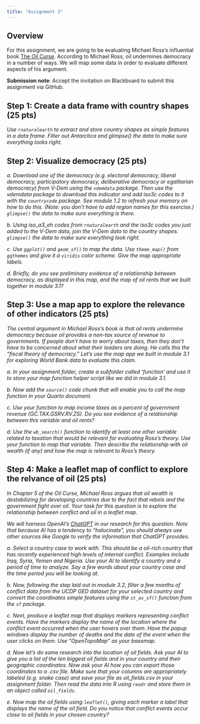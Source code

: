 ```yaml
---
title: "Assignment 3"
---
```


## Overview

For this assignment, we are going to be evaluating Michael Ross's influential book [The Oil Curse](https://www-jstor-org.proxygw.wrlc.org/stable/j.ctt7s3wz.10).  According to Michael Ross, oil undermines democracy in a number of ways. We will map some data in order to evaluate different aspects of his argument.

**Submission note**: Accept the invitation on Blackboard to submit this assignment via GitHub.

## Step 1: Create a data frame with country shapes (25 pts)

*Use `rnaturalearth` to extract and store country shapes as simple features in a data frame. Filter out Antarctica and glimpse() the data to make sure everything looks right.* 

## Step 2: Visualize democracy (25 pts)

*a. Download one of the democracy (e.g. electoral democracy, liberal democracy, participatory democracy, deliberative democracy or egalitarian democracy) from V-Dem using the `vdemdata` package. Then use the vdemdata package to download this indicator and add iso3c codes to it with the `countrycode` package. See module 1.2 to refresh your memory on how to do this. (Note: you don't have to add region names for this exercise.) `glimpse()` the data to make sure everything is there.*

*b. Using iso_a3_eh codes from `rnaturalearth` and the iso3c codes you just added to the V-Dem data, join the V-Dem data to the country shapes. `glimpse()` the data to make sure everything look right.*

*c. Use `ggplot()` and `geom_sf()` to map the data. Use `theme_map()` from `ggthemes` and give it a `viridis` color scheme. Give the map appropriate labels.*


*d. Briefly, do you see preliminary evidence of a relationship between democracy, as displayed in this map, and the map of oil rents that we built together in module 3.1?*


## Step 3: Use a map app to explore the relevance of other indicators (25 pts)

*The central argument in Michael Ross's book is that oil rents undermine democracy because oil provides a non-tax source of revenue to governments. If people don't have to worry about taxes, then they don't have to be concerned about what their leaders are doing. He calls this the "fiscal theory of democracy." Let's use the map app we built in module 3.1 for exploring World Bank data to evaluate this claim.*

*a. In your assignment folder, create a subfolder called 'function' and use it to store your map function helper script like we did in module 3.1.*

*b. Now add the `source()` code chunk that will enable you to call the map function in your Quarto document.*

*c. Use your function to map income taxes as a percent of government revenue (GC.TAX.GSRV.RV.ZS). Do you see evidence of a relationship between this variable and oil rents?*

*d. Use the `wb_search()` function to identify at least one other variable related to taxation that would be relevant for evaluating Ross's theory. Use your function to map that variable. Then describe the relationship with oil wealth (if any) and how the map is relevant to Ross's theory.*


## Step 4: Make a leaflet map of conflict to explore the relvance of oil (25 pts)

*In Chapter 5 of the Oil Curse, Michael Ross argues that oil wealth is destabilizing for developing countries due to the fact that rebels and the government fight over oil. Your task for this question is to explore the relationship between conflict and oil in a leaflet map.*

*We will harness OpenAI's [ChatGPT](https://openai.com/blog/chatgpt) in our research for this question. Note that because AI has a tendency to "halucinate", you should always use other sources like Google to verify the information that ChatGPT provides.*

*a. Select a country case to work with. This should be a oil-rich country that has recently experienced high levels of internal conflict. Examples include Iraq, Syria, Yemen and Nigeria. Use your AI to identify a country and a period of time to analyze. Say a few words about your country case and the time period you will be looking at.*   

*b. Now, following the step laid out in module 3.2, filter a few months of conflict data from the UCDP GED dataset for your selected country and convert the coordinates simple features using the `st_as_sf()` function from the `sf` package.*

*c. Next, produce a leaflet map that displays markers representing conflict events. Have the markers display the name of the location where the conflict event occurred when the user hovers over them. Have the popup windows display the number of deaths and the date of the event when the user clicks on them. Use "OpenTopoMap" as your basemap.*

*d. Now let's do some research into the location of oil fields. Ask your AI to give you a list of the ten biggest oil fields and in your country and their geographic coordinates. Now ask your AI how you can export those coordinates to a .csv file. Make sure that your columns are appropriately labeled (e.g. snake case) and save your file as oil_fields.csv in your assignment folder. Then read the data into R using `readr` and store them in an object called `oil_fields`.* 

*e. Now map the oil fields using `leaflet()`, giving each marker a label that displays the name of the oil field. Do you notice that conflict events occur close to oil fields in your chosen country?*

